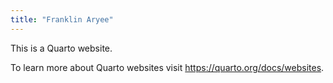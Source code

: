 ```yaml
---
title: "Franklin Aryee"
---
```


This is a Quarto website.

To learn more about Quarto websites visit <https://quarto.org/docs/websites>.
